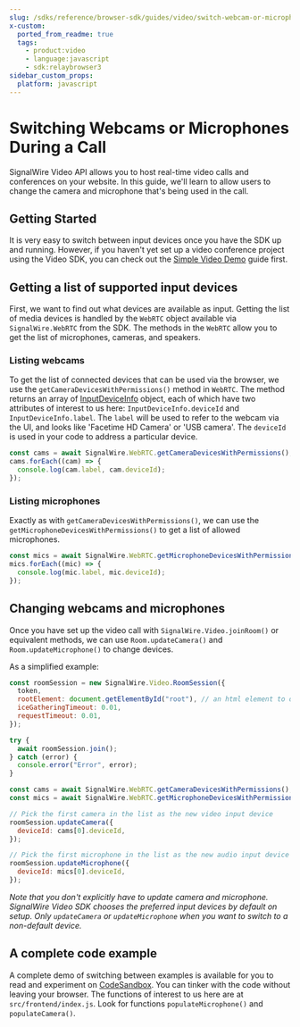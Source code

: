 ```yaml
---
slug: /sdks/reference/browser-sdk/guides/video/switch-webcam-or-microphone
x-custom:
  ported_from_readme: true
  tags:
    - product:video
    - language:javascript
    - sdk:relaybrowser3
sidebar_custom_props:
  platform: javascript
---
```


# Switching Webcams or Microphones During a Call

SignalWire Video API allows you to host real-time video calls and conferences on your website. In this guide, we'll learn to allow users to change the camera and microphone that's being used in the call.

## Getting Started

It is very easy to switch between input devices once you have the SDK up and running. However, if you haven't yet set up a video conference project using the Video SDK, you can check out the [Simple Video Demo](/video/getting-started/simple-video-demo) guide first.

## Getting a list of supported input devices

First, we want to find out what devices are available as input. Getting the list of media devices is handled by the `WebRTC` object available via `SignalWire.WebRTC` from the SDK. The methods in the `WebRTC` allow you to get the list of microphones, cameras, and speakers.

### Listing webcams

To get the list of connected devices that can be used via the browser, we use
the `getCameraDevicesWithPermissions()` method in `WebRTC`. The method returns
an array of
[InputDeviceInfo](https://developer.mozilla.org/en-US/docs/Web/API/InputDeviceInfo)
object, each of which have two attributes of interest to us here:
`InputDeviceInfo.deviceId` and `InputDeviceInfo.label`. The `label` will be used
to refer to the webcam via the UI, and looks like 'Facetime HD Camera' or 'USB
camera'. The `deviceId` is used in your code to address a particular device.

```javascript
const cams = await SignalWire.WebRTC.getCameraDevicesWithPermissions();
cams.forEach((cam) => {
  console.log(cam.label, cam.deviceId);
});
```

### Listing microphones

Exactly as with `getCameraDevicesWithPermissions()`, we can use the `getMicrophoneDevicesWithPermissions()` to get a list of allowed microphones.

```javascript
const mics = await SignalWire.WebRTC.getMicrophoneDevicesWithPermissions();
mics.forEach((mic) => {
  console.log(mic.label, mic.deviceId);
});
```

## Changing webcams and microphones

Once you have set up the video call with `SignalWire.Video.joinRoom()` or
equivalent methods, we can use `Room.updateCamera()` and
`Room.updateMicrophone()` to change devices.

As a simplified example:

```javascript
const roomSession = new SignalWire.Video.RoomSession({
  token,
  rootElement: document.getElementById("root"), // an html element to display the video
  iceGatheringTimeout: 0.01,
  requestTimeout: 0.01,
});

try {
  await roomSession.join();
} catch (error) {
  console.error("Error", error);
}

const cams = await SignalWire.WebRTC.getCameraDevicesWithPermissions();
const mics = await SignalWire.WebRTC.getMicrophoneDevicesWithPermissions();

// Pick the first camera in the list as the new video input device
roomSession.updateCamera({
  deviceId: cams[0].deviceId,
});

// Pick the first microphone in the list as the new audio input device
roomSession.updateMicrophone({
  deviceId: mics[0].deviceId,
});
```

_Note that you don't explicitly have to update camera and microphone. SignalWire Video SDK chooses the preferred input devices by default on setup. Only `updateCamera` or `updateMicrophone` when you want to switch to a non-default device._

## A complete code example

A complete demo of switching between examples is available for you to read and experiment on [CodeSandbox](https://codesandbox.io/s/lingering-glitter-r8bxl). You can tinker with the code without leaving your browser. The functions of interest to us here are at `src/frontend/index.js`. Look for functions `populateMicrophone()` and `populateCamera()`.
